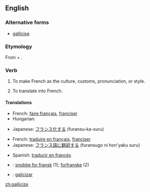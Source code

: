 ==English==

===Alternative forms===
* [[gallicise]] {{qualifier|mainly UK}}

===Etymology===
From {{etyl|la|en}} {{term|Gallicus||French|lang=la}} + {{term|-ize}}.

===Verb===
{{en-verb|galliciz|ing}}

# {{context|transitive|lang=en}} To make French as the culture, customs, pronunciation, or style.
# {{context|transitive|lang=en}} To translate into French.

====Translations====
{{trans-top|to make French as the culture, customs, pronunciation, or style}}
* French: [[faire français]], [[franciser]]
* Hungarian: {{t-|hu|elfranciásít}}
{{trans-mid}}
* Japanese: [[フランス化]]する (furansu-ka-suru)
{{trans-bottom}}

{{trans-top|to translate into French}}
* French: [[traduire en français]], [[franciser]]
* Japanese: [[フランス語]]に[[翻訳する]] (furansugo ni hon'yaku suru)
{{trans-mid}}
* Spanish: [[traducir en francés]]
{{trans-bottom}}

{{checktrans-top}}
* {{ttbc|da}}: [[snobbe for fransk]] (1); [[forfranske]] (2)
* {{ttbc|es}}: [[galicizar]]
{{trans-bottom}}

[[zh:gallicize]]